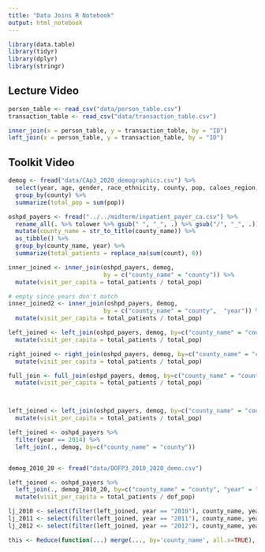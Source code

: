 ```yaml
---
title: "Data Joins R Notebook"
output: html_notebook
---
```


```r
library(data.table)
library(tidyr)
library(dplyr)
library(stringr)
```

## Lecture Video
```r
person_table <- read_csv("data/person_table.csv")
transaction_table <- read_csv("data/transaction_table.csv")

inner_join(x = person_table, y = transaction_table, by = "ID")
left_join(x = person_table, y = transaction_table, by = "ID")
```

## Toolkit Video
```r
demog <- fread("data/CAp3_2020_demographics.csv") %>%
  select(year, age, gender, race_ethnicity, county, pop, caloes_region, econ_reg) %>%
  group_by(county) %>%
  summarize(total_pop = sum(pop))

oshpd_payers <- fread("../../midterm/inpatient_payer_ca.csv") %>%
  rename_all(. %>% tolower %>% gsub(" ", "_", .) %>% gsub("/", "_", .)) %>%
  mutate(county_name = str_to_title(county_name)) %>%
  as_tibble() %>%
  group_by(county_name, year) %>%
  summarize(total_patients = replace_na(sum(count), 0))

inner_joined <- inner_join(oshpd_payers, demog, 
                           by = c("county_name" = "county")) %>%
  mutate(visit_per_capita = total_patients / total_pop)

# empty since years don't match
inner_joined2 <- inner_join(oshpd_payers, demog, 
                           by = c("county_name" = "county",  "year")) %>%
  mutate(visit_per_capita = total_patients / total_pop)

left_joined <- left_join(oshpd_payers, demog, by=c("county_name" = "county")) %>%
  mutate(visit_per_capita = total_patients / total_pop)

right_joined <- right_join(oshpd_payers, demog, by=c("county_name" = "county")) %>%
  mutate(visit_per_capita = total_patients / total_pop)

full_join <- full_join(oshpd_payers, demog, by=c("county_name" = "county")) %>%
  mutate(visit_per_capita = total_patients / total_pop)



left_joined <- left_join(oshpd_payers, demog, by=c("county_name" = "county")) %>%
  mutate(visit_per_capita = total_patients / total_pop)

left_joined <- oshpd_payers %>%
  filter(year == 2014) %>%
  left_join(., demog, by=c("county_name" = "county")) 


demog_2010_20 <- fread("data/DOFP3_2010_2020_demo.csv")

left_joined <- oshpd_payers %>%
  left_join(., demog_2010_20, by=c("county_name" = "county", "year" = "year"))  %>%
  mutate(visit_per_capita = total_patients / dof_pop)

lj_2010 <- select(filter(left_joined, year == "2010"), county_name, year, visit_per_capita)
lj_2011 <- select(filter(left_joined, year == "2011"), county_name, year, visit_per_capita)
lj_2012 <- select(filter(left_joined, year == "2012"), county_name, year, visit_per_capita)

this <- Reduce(function(...) merge(..., by='county_name', all.x=TRUE), list(lj_2010,lj_2011,lj_2012))

```

